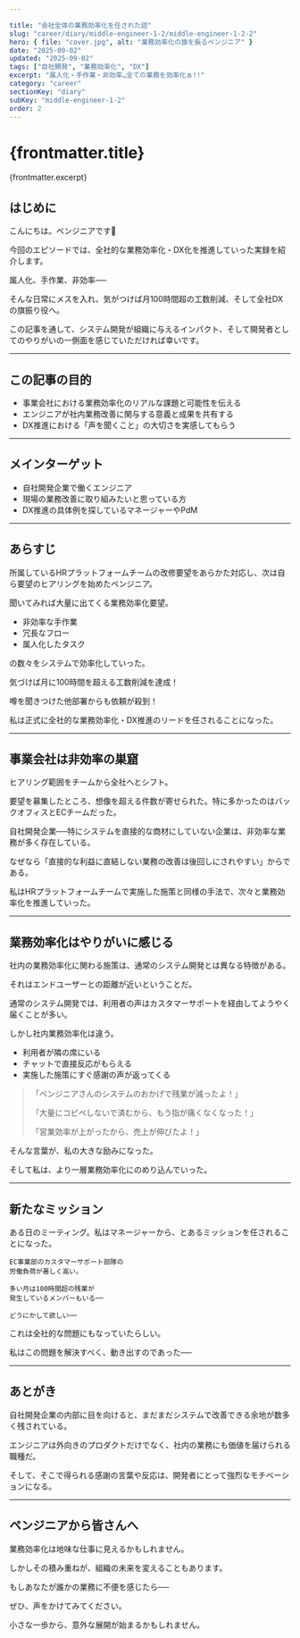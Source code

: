 ```yaml
---

title: "会社全体の業務効率化を任された話"
slug: "career/diary/middle-engineer-1-2/middle-engineer-1-2-2"
hero: { file: "cover.jpg", alt: "業務効率化の旗を振るペンジニア" }
date: "2025-09-02"
updated: "2025-09-02"
tags: ["自社開発", "業務効率化", "DX"]
excerpt: "属人化・手作業・非効率…全ての業務を効率化ぁ!!"
category: "career"
sectionKey: "diary"
subKey: "middle-engineer-1-2"
order: 2
---
```

# {frontmatter.title}

{frontmatter.excerpt}

## はじめに

こんにちは。ペンジニアです🐧

今回のエピソードでは、全社的な業務効率化・DX化を推進していった実録を紹介します。

属人化、手作業、非効率──

そんな日常にメスを入れ、気がつけば月100時間超の工数削減、そして全社DXの旗振り役へ。

この記事を通して、システム開発が組織に与えるインパクト、そして開発者としてのやりがいの一側面を感じていただければ幸いです。

---

## この記事の目的

* 事業会社における業務効率化のリアルな課題と可能性を伝える
* エンジニアが社内業務改善に関与する意義と成果を共有する
* DX推進における「声を聞くこと」の大切さを実感してもらう

---

## メインターゲット

* 自社開発企業で働くエンジニア
* 現場の業務改善に取り組みたいと思っている方
* DX推進の具体例を探しているマネージャーやPdM

---

## あらすじ

所属しているHRプラットフォームチームの改修要望をあらかた対応し、次は自ら要望のヒアリングを始めたペンジニア。

聞いてみれば大量に出てくる業務効率化要望。

* 非効率な手作業
* 冗長なフロー
* 属人化したタスク

の数々をシステムで効率化していった。

気づけば月に100時間を超える工数削減を達成！

噂を聞きつけた他部署からも依頼が殺到！

私は正式に全社的な業務効率化・DX推進のリードを任されることになった。

---

## 事業会社は非効率の巣窟

ヒアリング範囲をチームから全社へとシフト。

要望を募集したところ、想像を超える件数が寄せられた。特に多かったのはバックオフィスとECチームだった。

自社開発企業──特にシステムを直接的な商材にしていない企業は、非効率な業務が多く存在している。

なぜなら「直接的な利益に直結しない業務の改善は後回しにされやすい」からである。

私はHRプラットフォームチームで実施した施策と同様の手法で、次々と業務効率化を推進していった。

---

## 業務効率化はやりがいに感じる

社内の業務効率化に関わる施策は、通常のシステム開発とは異なる特徴がある。

それはエンドユーザーとの距離が近いということだ。

通常のシステム開発では、利用者の声はカスタマーサポートを経由してようやく届くことが多い。

しかし社内業務効率化は違う。

* 利用者が隣の席にいる
* チャットで直接反応がもらえる
* 実施した施策にすぐ感謝の声が返ってくる

> 「ペンジニアさんのシステムのおかげで残業が減ったよ！」
>
> 「大量にコピペしないで済むから、もう指が痛くなくなった！」
>
> 「営業効率が上がったから、売上が伸びたよ！」

そんな言葉が、私の大きな励みになった。

そして私は、より一層業務効率化にのめり込んでいった。

---

## 新たなミッション

ある日のミーティング。私はマネージャーから、とあるミッションを任されることになった。

```
EC事業部のカスタマーサポート部隊の
労働負荷が著しく高い。

多い月は100時間超の残業が
発生しているメンバーもいる──

どうにかして欲しい──
```

これは全社的な問題にもなっていたらしい。

私はこの問題を解決すべく、動き出すのであった──

---

## あとがき

自社開発企業の内部に目を向けると、まだまだシステムで改善できる余地が数多く残されている。

エンジニアは外向きのプロダクトだけでなく、社内の業務にも価値を届けられる職種だ。

そして、そこで得られる感謝の言葉や反応は、開発者にとって強烈なモチベーションになる。

---

## ペンジニアから皆さんへ

業務効率化は地味な仕事に見えるかもしれません。

しかしその積み重ねが、組織の未来を変えることもあります。

もしあなたが誰かの業務に不便を感じたら──

ぜひ、声をかけてみてください。

小さな一歩から、意外な展開が始まるかもしれません。
